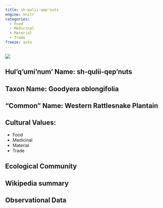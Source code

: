```yaml
---
title: sh-qulii-qep'nuts
engine: knitr
categories:
  - Food
  - Medicinal
  - Material
  - Trade
freeze: auto
---
```

![](https://inaturalist-open-data.s3.amazonaws.com/photos/12879824/medium.jpeg)

## **Hul'q'umi'num' Name**: sh-qulii-qep'nuts
## **Taxon Name**: Goodyera oblongifolia
## **"Common" Name**: Western Rattlesnake Plantain
## **Cultural Values**:

  - Food
  - Medicinal
  - Material
  - Trade

## **Ecological Community**
## **Wikipedia summary**
## **Observational Data**
